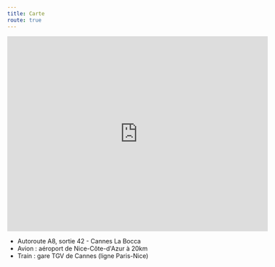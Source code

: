 ---
title: Carte
route: true
---

<iframe style="border:0;" src="https://www.google.com/maps/embed?pb=!1m18!1m12!1m3!1d2889.6730477245787!2d6.938290915495757!3d43.5925260791235!2m3!1f0!2f0!3f0!3m2!1i1024!2i768!4f13.1!3m3!1m2!1s0x12cc2817ad12b799%3A0x7c021157c7979c69!2s%20Chemin%20du%20Nid%20du%20Loup%2C%2006550%20La%20Roquette-sur-Siagne%2C%20France!5e0!3m2!1sfr!2sus!4v1578418262669!5m2!1sfr!2sus" width="600" height="450" frameborder="0" allowfullscreen=""></iframe>

- Autoroute A8, sortie 42 - Cannes La Bocca
- Avion : aéroport de Nice-Côte-d'Azur à 20km
- Train : gare TGV de Cannes (ligne Paris-Nice)
